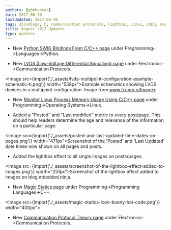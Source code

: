 ```yaml
---
authors: [gbmhunter]
date: 2017-08-30
lastUpdated: 2017-08-30
tags: [bindings, C, communication protocols, lightbox, Linux, LVDS, magic statics, memory, Python]
title: August 2017 Updates
type: updates
---
```


* New [Python SWIG Bindings From C/C++ page](/programming/languages/python/python-swig-bindings-from-cplusplus) under Programming->Languages->Python.

* New [LVDS (Low-Voltage Differential Signalling) page](/electronics/communication-protocols/lvds-low-voltage-differential-signalling) under Electronics->Communication Protocols.  


<Image src={import('./_assets/lvds-multipoint-configuration-example-schematic-ti.png')} width="558px">Example schematics showing LVDS devices in a multipoint configuration. Image from www.ti.com.</Image>

* New [Monitor Linux Process Memory Usage Using C/C++ page](/programming/operating-systems/linux/monitor-linux-process-memory-usage-using-c-cpp) under Programming->Operating Systems->Linux.

* Added a "Posted" and "Last modified" metric to every post/page. This should help readers determine the age and relevance of the information on a particular page.  


<Image src={import('./_assets/posted-and-last-updated-time-dates-on-pages.png')} width="471px">Screenshot of the 'Posted' and 'Last Updated' date times now shown on all pages and posts.</Image>

* Added the lightbox effect to all single images on posts/pages.  


<Image src={import('./_assets/screenshot-of-the-lightbox-effect-added-to-images.png')} width="251px">Screenshot of the lightbox effect added to images on blog.mbedded.ninja.</Image>

* New [Magic Statics page](/programming/languages/c-plus-plus/magic-statics) under Programming->Programming Languages->C++.  


<Image src={import('./_assets/magic-statics-icon-bunny-hat-code.png')} width="400px"></Image>

* New [Communication Protocol Theory page](/electronics/communication-protocols/communication-protocol-theory) under Electronics->Communication Protocols.
